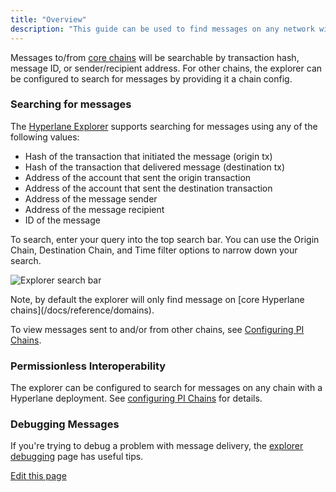 ```yaml
---
title: "Overview"
description: "This guide can be used to find messages on any network with a Hyperlane deployment. Drill down into messages for more details about their properties and status."
---
```


Messages to/from [core chains](/docs/reference/domains) will be searchable by transaction hash, message ID, or sender/recipient address. For other chains, the explorer can be configured to search for messages by providing it a chain config.

### Searching for messages[​](#searching-for-messages "Direct link to Searching for messages")

The [Hyperlane Explorer](https://explorer.hyperlane.xyz/) supports searching for messages using any of the following values:

- Hash of the transaction that initiated the message (origin tx)
- Hash of the transaction that delivered message (destination tx)
- Address of the account that sent the origin transaction
- Address of the account that sent the destination transaction
- Address of the message sender
- Address of the message recipient
- ID of the message

To search, enter your query into the top search bar. You can use the Origin Chain, Destination Chain, and Time filter options to narrow down your search.

![Explorer search bar](/images/docs/guides/assets/images/explorersearchbar-217567c30eb33109bcd1e15cba4fade9.png)

<Info>
  Note, by default the explorer will only find message on [core Hyperlane chains](/docs/reference/domains).

To view messages sent to and/or from other chains, see [Configuring PI Chains](/docs/guides/explorer/configuring-pi-chains).

</Info>

### Permissionless Interoperability[​](#permissionless-interoperability "Direct link to Permissionless Interoperability")

The explorer can be configured to search for messages on any chain with a Hyperlane deployment. See [configuring PI Chains](/docs/guides/explorer/configuring-pi-chains) for details.

### Debugging Messages[​](#debugging-messages "Direct link to Debugging Messages")

If you're trying to debug a problem with message delivery, the [explorer debugging](/docs/guides/explorer/explorer-debugging) page has useful tips.

[Edit this page](https://github.com/hyperlane-xyz/v3-docs/tree/main/docs/guides/explorer/explorer.mdx)
